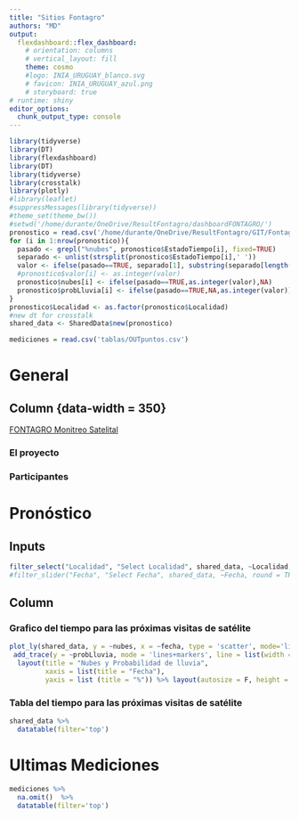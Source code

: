 ```yaml
---
title: "Sitios Fontagro"
authors: "MD"
output: 
  flexdashboard::flex_dashboard:
    # orientation: columns
    # vertical_layout: fill
    theme: cosmo
    #logo: INIA_URUGUAY_blanco.svg
    # favicon: INIA_URUGUAY_azul.png
    # storyboard: true
# runtime: shiny
editor_options: 
  chunk_output_type: console
---
```


```r
library(tidyverse)
library(DT)
library(flexdashboard)
library(DT)
library(tidyverse)
library(crosstalk)
library(plotly)
#library(leaflet)
#suppressMessages(library(tidyverse))
#theme_set(theme_bw())
#setwd('/home/durante/OneDrive/ResultFontagro/dashboardFONTAGRO/')
pronostico = read.csv('/home/durante/OneDrive/ResultFontagro/GIT/FontagroMuestreos/tablas/OUTpronostico.csv')
for (i in 1:nrow(pronostico)){
  pasado <- grepl("%nubes", pronostico$EstadoTiempo[i], fixed=TRUE)
  separado <- unlist(strsplit(pronostico$EstadoTiempo[i],' '))
  valor <- ifelse(pasado==TRUE, separado[1], substring(separado[length(separado)],1,nchar(separado[length(separado)])-1))
  #pronostico$valor[i] <- as.integer(valor)
  pronostico$nubes[i] <- ifelse(pasado==TRUE,as.integer(valor),NA)
  pronostico$probLluvia[i] <- ifelse(pasado==TRUE,NA,as.integer(valor))
}
pronostico$Localidad <- as.factor(pronostico$Localidad)
#new dt for crosstalk
shared_data <- SharedData$new(pronostico)

mediciones = read.csv('tablas/OUTpuntos.csv')
```

# General

## Column {data-width = 350} {.tabset}
[FONTAGRO Monitreo Satelital](https://www.fontagro.org/new/proyectos/monitoreosatelital)

### El proyecto

### Participantes

# Pronóstico
Inputs {.sidebar data-width=250}
-----------------------------------------------

```r
filter_select("Localidad", "Select Localidad", shared_data, ~Localidad, multiple = FALSE)
#filter_slider("Fecha", "Select Fecha", shared_data, ~Fecha, round = TRUE, ticks = FALSE)
```
Column {data-width=700}
---------------------------------------------

### Grafico del tiempo para las próximas visitas de satélite
```r
plot_ly(shared_data, y = ~nubes, x = ~fecha, type = 'scatter', mode='lines+markers', line = list(width = 1), color = I(~Localidad), orientation = 'h') %>%
 add_trace(y = ~probLluvia, mode = 'lines+markers', line = list(width = 1, dash = 'dot')) %>%
  layout(title = "Nubes y Probabilidad de lluvia",
         xaxis = list(title = "Fecha"),
         yaxis = list (title = "%")) %>% layout(autosize = F, height = 300)
```
### Tabla del tiempo para las próximas visitas de satélite
```r
shared_data %>%
  datatable(filter='top')
```
#  Ultimas Mediciones
```r
mediciones %>%
  na.omit()  %>%
  datatable(filter='top')
```
